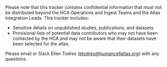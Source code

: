 Please note that this tracker contains confidential information that must not be distributed beyond the HCA Operations
and Ingest Teams and the Atlas Integration Leads. This tracker includes:

- Sensitive details on unpublished studies, publications, and datasets.
- Provisional lists of potential data contributors who may not have been contacted by the HCA and may not be aware that their datasets have been selected for the atlas.

Please email or Slack Ellen Todres ([etodres@humancellatlas.org](mailto:etodres@humancellatlas.org)) with any
questions.
